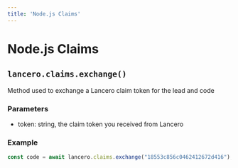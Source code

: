 ```yaml
---
title: 'Node.js Claims'
---
```


# Node.js Claims
## `lancero.claims.exchange()`
Method used to exchange a Lancero claim token for the lead and code

### Parameters
- token: string, the claim token you received from Lancero

### Example
```ts
const code = await lancero.claims.exchange("18553c856c0462412672d416");
```